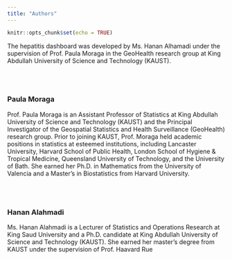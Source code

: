 ```yaml
---
title: "Authors"
---
```


```r
knitr::opts_chunk$set(echo = TRUE)
```

The hepatitis dashboard was developed by Ms. Hanan Alhamadi under the supervision of Prof. Paula Moraga in the GeoHealth research group at King Abdullah University of Science and Technology (KAUST).

<br><br>

### Paula Moraga 


Prof. Paula Moraga is an Assistant Professor of Statistics at King Abdullah University of Science and Technology (KAUST) and the Principal Investigator of the Geospatial Statistics and Health Surveillance (GeoHealth) research group. Prior to joining KAUST, Prof. Moraga held academic positions in statistics at esteemed institutions, including Lancaster University, Harvard School of Public Health, London School of Hygiene & Tropical Medicine, Queensland University of Technology, and the University of Bath. She earned her Ph.D. in Mathematics from the University of Valencia and a Master’s in Biostatistics from Harvard University.


<br><br>

### Hanan Alahmadi

Ms. Hanan Alahmadi is a Lecturer of Statistics and Operations Research at King Saud University and a Ph.D. candidate at King Abdullah University of Science and Technology (KAUST). She earned her master’s degree from KAUST under the supervision of Prof. Haavard Rue